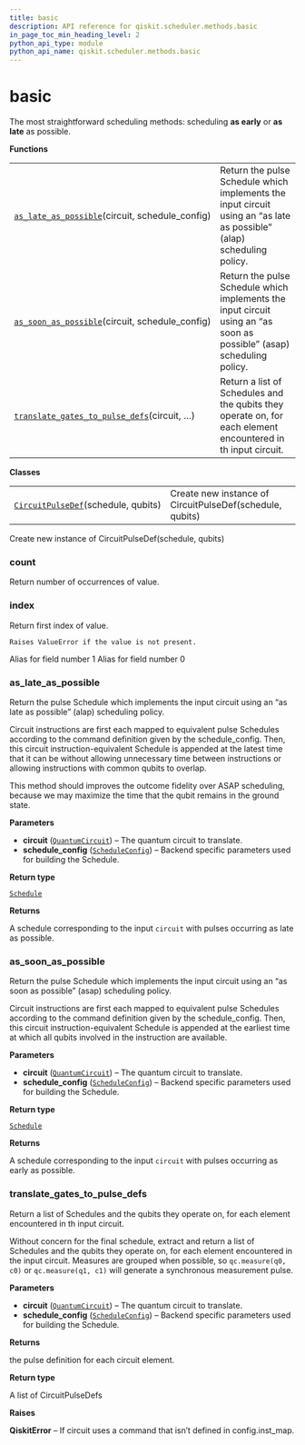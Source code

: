 ```yaml
---
title: basic
description: API reference for qiskit.scheduler.methods.basic
in_page_toc_min_heading_level: 2
python_api_type: module
python_api_name: qiskit.scheduler.methods.basic
---
```


# basic

The most straightforward scheduling methods: scheduling **as early** or **as late** as possible.

**Functions**

|                                                                                                                                                                             |                                                                                                                       |
| --------------------------------------------------------------------------------------------------------------------------------------------------------------------------- | --------------------------------------------------------------------------------------------------------------------- |
| [`as_late_as_possible`](#qiskit.scheduler.methods.basic.as_late_as_possible "qiskit.scheduler.methods.basic.as_late_as_possible")(circuit, schedule\_config)                | Return the pulse Schedule which implements the input circuit using an “as late as possible” (alap) scheduling policy. |
| [`as_soon_as_possible`](#qiskit.scheduler.methods.basic.as_soon_as_possible "qiskit.scheduler.methods.basic.as_soon_as_possible")(circuit, schedule\_config)                | Return the pulse Schedule which implements the input circuit using an “as soon as possible” (asap) scheduling policy. |
| [`translate_gates_to_pulse_defs`](#qiskit.scheduler.methods.basic.translate_gates_to_pulse_defs "qiskit.scheduler.methods.basic.translate_gates_to_pulse_defs")(circuit, …) | Return a list of Schedules and the qubits they operate on, for each element encountered in th input circuit.          |

**Classes**

|                                                                                                                                         |                                                          |
| --------------------------------------------------------------------------------------------------------------------------------------- | -------------------------------------------------------- |
| [`CircuitPulseDef`](#qiskit.scheduler.methods.basic.CircuitPulseDef "qiskit.scheduler.methods.basic.CircuitPulseDef")(schedule, qubits) | Create new instance of CircuitPulseDef(schedule, qubits) |

<Class id="qiskit.scheduler.methods.basic.CircuitPulseDef" signature="CircuitPulseDef(schedule, qubits)">
  Create new instance of CircuitPulseDef(schedule, qubits)

  ### count

  <Function id="qiskit.scheduler.methods.basic.CircuitPulseDef.count" name="count" signature="count(value, /)">
    Return number of occurrences of value.
  </Function>

  ### index

  <Function id="qiskit.scheduler.methods.basic.CircuitPulseDef.index" name="index" signature="index(value, start=0, stop=9223372036854775807, /)">
    Return first index of value.

    Raises ValueError if the value is not present.
  </Function>

  <Attribute id="qiskit.scheduler.methods.basic.CircuitPulseDef.qubits" name="qubits">
    Alias for field number 1
  </Attribute>

  <Attribute id="qiskit.scheduler.methods.basic.CircuitPulseDef.schedule" name="schedule">
    Alias for field number 0
  </Attribute>
</Class>

### as\_late\_as\_possible

<Function id="qiskit.scheduler.methods.basic.as_late_as_possible" name="as_late_as_possible" github="https://github.com/qiskit/qiskit/tree/stable/0.14/qiskit/scheduler/methods/basic.py" signature="as_late_as_possible(circuit, schedule_config)">
  Return the pulse Schedule which implements the input circuit using an “as late as possible” (alap) scheduling policy.

  Circuit instructions are first each mapped to equivalent pulse Schedules according to the command definition given by the schedule\_config. Then, this circuit instruction-equivalent Schedule is appended at the latest time that it can be without allowing unnecessary time between instructions or allowing instructions with common qubits to overlap.

  This method should improves the outcome fidelity over ASAP scheduling, because we may maximize the time that the qubit remains in the ground state.

  **Parameters**

  *   **circuit** ([`QuantumCircuit`](qiskit.circuit.QuantumCircuit "qiskit.circuit.quantumcircuit.QuantumCircuit")) – The quantum circuit to translate.
  *   **schedule\_config** ([`ScheduleConfig`](qiskit.scheduler.ScheduleConfig "qiskit.scheduler.config.ScheduleConfig")) – Backend specific parameters used for building the Schedule.

  **Return type**

  [`Schedule`](qiskit.pulse.Schedule "qiskit.pulse.schedule.Schedule")

  **Returns**

  A schedule corresponding to the input `circuit` with pulses occurring as late as possible.
</Function>

### as\_soon\_as\_possible

<Function id="qiskit.scheduler.methods.basic.as_soon_as_possible" name="as_soon_as_possible" github="https://github.com/qiskit/qiskit/tree/stable/0.14/qiskit/scheduler/methods/basic.py" signature="as_soon_as_possible(circuit, schedule_config)">
  Return the pulse Schedule which implements the input circuit using an “as soon as possible” (asap) scheduling policy.

  Circuit instructions are first each mapped to equivalent pulse Schedules according to the command definition given by the schedule\_config. Then, this circuit instruction-equivalent Schedule is appended at the earliest time at which all qubits involved in the instruction are available.

  **Parameters**

  *   **circuit** ([`QuantumCircuit`](qiskit.circuit.QuantumCircuit "qiskit.circuit.quantumcircuit.QuantumCircuit")) – The quantum circuit to translate.
  *   **schedule\_config** ([`ScheduleConfig`](qiskit.scheduler.ScheduleConfig "qiskit.scheduler.config.ScheduleConfig")) – Backend specific parameters used for building the Schedule.

  **Return type**

  [`Schedule`](qiskit.pulse.Schedule "qiskit.pulse.schedule.Schedule")

  **Returns**

  A schedule corresponding to the input `circuit` with pulses occurring as early as possible.
</Function>

### translate\_gates\_to\_pulse\_defs

<Function id="qiskit.scheduler.methods.basic.translate_gates_to_pulse_defs" name="translate_gates_to_pulse_defs" github="https://github.com/qiskit/qiskit/tree/stable/0.14/qiskit/scheduler/methods/basic.py" signature="translate_gates_to_pulse_defs(circuit, schedule_config)">
  Return a list of Schedules and the qubits they operate on, for each element encountered in th input circuit.

  Without concern for the final schedule, extract and return a list of Schedules and the qubits they operate on, for each element encountered in the input circuit. Measures are grouped when possible, so `qc.measure(q0, c0)` or `qc.measure(q1, c1)` will generate a synchronous measurement pulse.

  **Parameters**

  *   **circuit** ([`QuantumCircuit`](qiskit.circuit.QuantumCircuit "qiskit.circuit.quantumcircuit.QuantumCircuit")) – The quantum circuit to translate.
  *   **schedule\_config** ([`ScheduleConfig`](qiskit.scheduler.ScheduleConfig "qiskit.scheduler.config.ScheduleConfig")) – Backend specific parameters used for building the Schedule.

  **Returns**

  the pulse definition for each circuit element.

  **Return type**

  A list of CircuitPulseDefs

  **Raises**

  **QiskitError** – If circuit uses a command that isn’t defined in config.inst\_map.
</Function>


